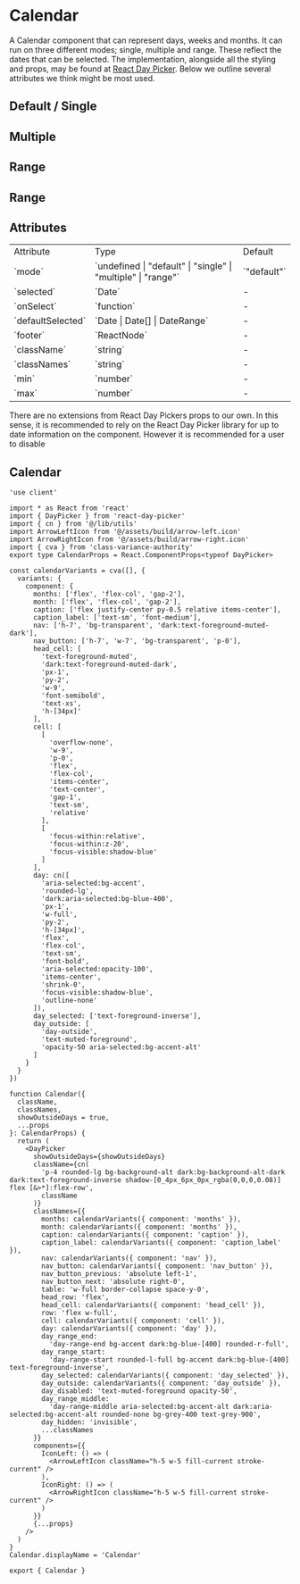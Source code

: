 

<Meta of={CalendarStories} />

# Calendar

A Calendar component that can represent days, weeks and months. It can run on three different modes; single, multiple and range. These reflect the dates that can be selected. The implementation, alongside all the styling and props, may be found at [React Day Picker](https://react-day-picker.js.org/). Below we outline several attributes we think might be most used.

## Default / Single

<Canvas of={CalendarStories.Default} />

## Multiple

<Canvas of={CalendarStories.MultipleWithMax} />

## Range

<Canvas of={CalendarStories.Range} />

## Range

<Canvas of={CalendarStories.TwoMonths} />

## Attributes

<table>
  <tbody>
    <tr>
      <td>Attribute</td>
      <td>Type</td>
      <td>Default</td>
    </tr>
    <tr>
      <td>`mode`</td>
      <td>`undefined | "default" | "single" | "multiple" | "range"`</td>
      <td>`"default"`</td>
    </tr>
    <tr>
      <td>`selected`</td>
      <td>`Date`</td>
      <td>-</td>
    </tr>
    <tr>
      <td>`onSelect`</td>
      <td>`function`</td>
      <td>-</td>
    </tr>
    <tr>
      <td>`defaultSelected`</td>
      <td>`Date | Date[] | DateRange`</td>
      <td>-</td>
    </tr>
    <tr>
      <td>`footer`</td>
      <td>`ReactNode`</td>
      <td>-</td>
    </tr>
    <tr>
      <td>`className`</td>
      <td>`string`</td>
      <td>-</td>
    </tr>
    <tr>
      <td>`classNames`</td>
      <td>`string`</td>
      <td>-</td>
    </tr>
    <tr>
      <td>`min`</td>
      <td>`number`</td>
      <td>-</td>
    </tr>
    <tr>
      <td>`max`</td>
      <td>`number`</td>
      <td>-</td>
    </tr>
  </tbody>
</table>

There are no extensions from React Day Pickers props to our own. In this sense, it is recommended to rely on the React Day Picker library for up to date information on the component. However it is recommended for a user to disable

## Calendar

```tsx
'use client'

import * as React from 'react'
import { DayPicker } from 'react-day-picker'
import { cn } from '@/lib/utils'
import ArrowLeftIcon from '@/assets/build/arrow-left.icon'
import ArrowRightIcon from '@/assets/build/arrow-right.icon'
import { cva } from 'class-variance-authority'
export type CalendarProps = React.ComponentProps<typeof DayPicker>

const calendarVariants = cva([], {
  variants: {
    component: {
      months: ['flex', 'flex-col', 'gap-2'],
      month: ['flex', 'flex-col', 'gap-2'],
      caption: ['flex justify-center py-0.5 relative items-center'],
      caption_label: ['text-sm', 'font-medium'],
      nav: ['h-7', 'bg-transparent', 'dark:text-foreground-muted-dark'],
      nav_button: ['h-7', 'w-7', 'bg-transparent', 'p-0'],
      head_cell: [
        'text-foreground-muted',
        'dark:text-foreground-muted-dark',
        'px-1',
        'py-2',
        'w-9',
        'font-semibold',
        'text-xs',
        'h-[34px]'
      ],
      cell: [
        [
          'overflow-none',
          'w-9',
          'p-0',
          'flex',
          'flex-col',
          'items-center',
          'text-center',
          'gap-1',
          'text-sm',
          'relative'
        ],
        [
          'focus-within:relative',
          'focus-within:z-20',
          'focus-visible:shadow-blue'
        ]
      ],
      day: cn([
        'aria-selected:bg-accent',
        'rounded-lg',
        'dark:aria-selected:bg-blue-400',
        'px-1',
        'w-full',
        'py-2',
        'h-[34px]',
        'flex',
        'flex-col',
        'text-sm',
        'font-bold',
        'aria-selected:opacity-100',
        'items-center',
        'shrink-0',
        'focus-visible:shadow-blue',
        'outline-none'
      ]),
      day_selected: ['text-foreground-inverse'],
      day_outside: [
        'day-outside',
        'text-muted-foreground',
        'opacity-50 aria-selected:bg-accent-alt'
      ]
    }
  }
})

function Calendar({
  className,
  classNames,
  showOutsideDays = true,
  ...props
}: CalendarProps) {
  return (
    <DayPicker
      showOutsideDays={showOutsideDays}
      className={cn(
        'p-4 rounded-lg bg-background-alt dark:bg-background-alt-dark dark:text-foreground-inverse shadow-[0_4px_6px_0px_rgba(0,0,0,0.08)] flex [&>*]:flex-row',
        className
      )}
      classNames={{
        months: calendarVariants({ component: 'months' }),
        month: calendarVariants({ component: 'months' }),
        caption: calendarVariants({ component: 'caption' }),
        caption_label: calendarVariants({ component: 'caption_label' }),
        nav: calendarVariants({ component: 'nav' }),
        nav_button: calendarVariants({ component: 'nav_button' }),
        nav_button_previous: 'absolute left-1',
        nav_button_next: 'absolute right-0',
        table: 'w-full border-collapse space-y-0',
        head_row: 'flex',
        head_cell: calendarVariants({ component: 'head_cell' }),
        row: 'flex w-full',
        cell: calendarVariants({ component: 'cell' }),
        day: calendarVariants({ component: 'day' }),
        day_range_end:
          'day-range-end bg-accent dark:bg-blue-[400] rounded-r-full',
        day_range_start:
          'day-range-start rounded-l-full bg-accent dark:bg-blue-[400] text-foreground-inverse',
        day_selected: calendarVariants({ component: 'day_selected' }),
        day_outside: calendarVariants({ component: 'day_outside' }),
        day_disabled: 'text-muted-foreground opacity-50',
        day_range_middle:
          'day-range-middle aria-selected:bg-accent-alt dark:aria-selected:bg-accent-alt rounded-none bg-grey-400 text-grey-900',
        day_hidden: 'invisible',
        ...classNames
      }}
      components={{
        IconLeft: () => (
          <ArrowLeftIcon className="h-5 w-5 fill-current stroke-current" />
        ),
        IconRight: () => (
          <ArrowRightIcon className="h-5 w-5 fill-current stroke-current" />
        )
      }}
      {...props}
    />
  )
}
Calendar.displayName = 'Calendar'

export { Calendar }
```
